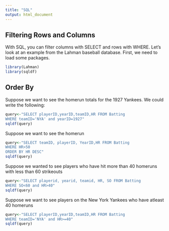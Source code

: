 ```yaml
---
title: "SQL"
output: html_document
---
```


## Filtering Rows and Columns 

With SQL, you can filter columns with SELECT and rows with WHERE. Let's look at an example from the Lahman baseball database. First, we need to load some packages. 

```r
library(Lahman)
library(sqldf)
```

## Order By
Suppose we want to see the homerun totals for the 1927 Yankees. We could write the following: 

```r
query<-"SELECT playerID,yearID,teamID,HR FROM Batting
WHERE teamID='NYA' and yearID=1927"
sqldf(query)

```

Suppose we want to see the homerun
```r
query<-"SELECT teamID, playerID, YearID,HR FROM Batting
WHERE HR>50
ORDER BY HR DESC"
sqldf(query)

```

Suppose we wanted to see players who have hit more than 40 homeruns with less than 60 strikeouts 
```r
query<-"SELECT playerid, yearid, teamid, HR, SO FROM Batting
WHERE SO<60 and HR>40"
sqldf(query)

```

Suppose we want to see players on the New York Yankees who have atleast 40 homeruns
```r
query<-"SELECT playerID,yearID,teamID,HR FROM Batting
WHERE teamID='NYA' and HR>=40"
sqldf(query)

```

